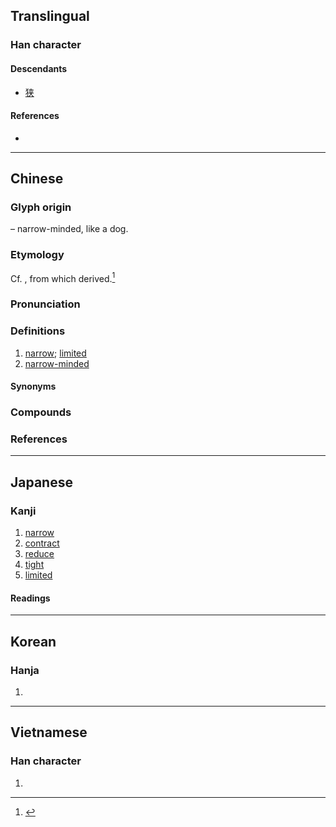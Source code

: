 {{also|狭}}
{{character info}}
==Translingual==
{{ja-forms|[[狭]]|[[狭]]|狹}}

===Han character===
{{Han char|rn=94|rad=犬|as=07|sn=10|four=44238|canj=KHKOO|ids=⿰犭夾}}

====Descendants====
* [[狭]]

====References====
* {{Han ref|kx=0711.300|dkj=20428|dj=1123.280|hdz=21348.040|uh=72F9|ud=29433|bh=AF55|bd=44885}}

----

==Chinese==
{{zh-forms|s=狭}}

===Glyph origin===
{{Han etym}}
{{Han compound|犬|alt1=犭|t1=dog|夾|ls=psc|c1=s|c2=p}} – narrow-minded, like a dog.

===Etymology===
Cf. {{cog|tbq-pro|*gyap}}, from which {{cog|my|ကျပ်||tight}} derived.<ref>{{Cite book|last=Matisoff|first=James A.|authorlink=James Matisoff|year=2003|title=Handbook of Proto-Tibeto-Burman: System and Philosophy of Sino-Tibetan Reconstruction|url=https://books.google.co.jp/books?id=fp8lDQAAQBAJ&pg=PA338&dq=B+kyap+narrow&hl=en&sa=X&ved=2ahUKEwijtcSWyvvrAhXPE4gKHd4fC2MQ6AEwAHoECAMQAg#v=onepage&q=B%20kyap%20narrow&f=false|location=Berkeley and Los Angeles|publisher=University of California Press|pages=338, 342|isbn=0-520-09843-9}}</ref>

===Pronunciation===
{{zh-pron
|m=xiá
|m-s=
|c=haap6,gip6
|c-t=
|g=
|h=gd=hiab6
|j=
|mb=hă
|md=
|mn=ml:ha̍p/hia̍p/qz,tp,xm:oe̍h/zz:e̍h
|mn_note=ha̍p - literary; hia̍p/oe̍h/e̍h - vernacular
|mn-t=hiab8/hiêb8/oih8
|mn-t_note=hiab8/hiêb8 - literary (hiêb8 - Chaozhou); oih8 - vernacular
|w=
|x=
|mc=y
|oc=y
|cat=a
}}

===Definitions===
{{zh-hanzi}}

# [[narrow]]; [[limited]]
# [[narrow-minded]]

====Synonyms====
{{zh-dial|窄}}

===Compounds===
{{zh-der|偏狹小器|心胸狹窄|促狹鬼|寬狹|天窄地狹|促狹|偏狹|冤家路狹|相逢狹路|狹斜|狹心症|狷狹|狹窄|狹軌鐵路|狹小|狹路|窄狹|狹隘|狹路相逢|狹義|狹韻|狹長|褊狹|西狹頌|褊狹小器}}

===References===
<references />

----

==Japanese==
{{ja-kanji forms|狭|狹}}

===Kanji===
{{ja-kanji|grade=|rs=犬07|shin=狭}}

# [[narrow]]
# [[contract]]
# [[reduce]]
# [[tight]]
# [[limited]]

====Readings====
{{ja-readings
|goon=ぎょう<げふ
|kanon=こう<かふ
|kanyoon=きょう<けふ
|kun=せ-, せま-い, せば-, せば-い, せば-まる, せば-める, さ-
}}

----

==Korean==

===Hanja===
{{ko-hanja|hangeul=협|eumhun=|rv=hyeop|mr=hyŏp|y=hyep}}

# {{rfdef|ko|sort=犬07}}

----

==Vietnamese==

===Han character===
{{vi-hantu|hẹp, hiẹp|rs=犬07}}

# {{rfdef|vi|sort=犬07}}